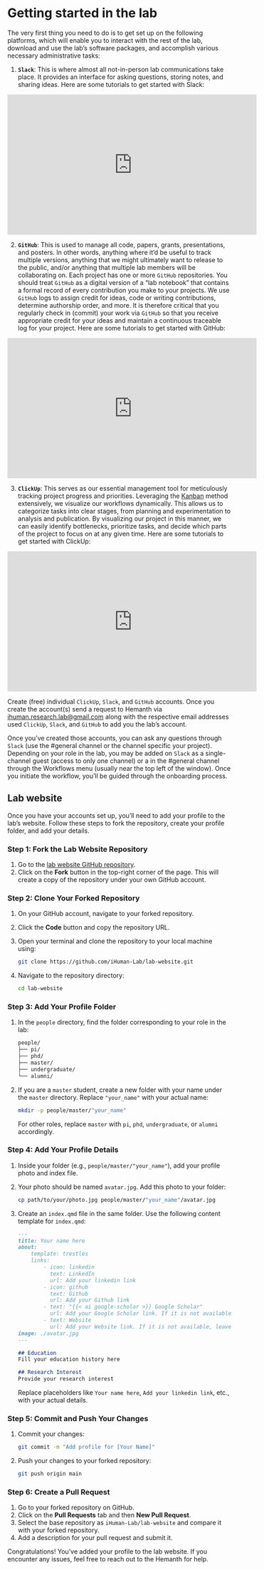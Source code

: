 # Getting started in the lab {.unnumbered}

The very first thing you need to do is to get set up on the following platforms, which will enable you to interact with the rest of the lab, download and use the lab’s software packages, and accomplish various necessary administrative tasks:

1. **``Slack``**: This is where almost all not-in-person lab communications take place. It provides an interface for asking questions, storing notes, and sharing ideas. Here are some tutorials to get started with Slack:

<p align="center">
<iframe width="560" height="315" src="https://www.youtube.com/embed/videoseries?si=geC_RBm7HWjm73so&amp;list=PLWlXaxtQ7fUb1WqLJDqJFGQsAXU7CjoGz" title="YouTube video player" frameborder="0" allow="accelerometer; autoplay; clipboard-write; encrypted-media; gyroscope; picture-in-picture; web-share" referrerpolicy="strict-origin-when-cross-origin" allowfullscreen></iframe>
<p>

2. **``GitHub``**: This is used to manage all code, papers, grants, presentations, and posters. In other words, anything where it’d be useful to track multiple versions, anything that we might ultimately want to release to the public, and/or anything that multiple lab members will be collaborating on. Each project has one or more `GitHub` repositories. You should treat `GitHub` as a digital version of a “lab notebook” that contains a formal record of every contribution you make to your projects. We use `GitHub` logs to assign credit for ideas, code or writing contributions, determine authorship order, and more. It is therefore critical that you regularly check in (commit) your work via `GitHub` so that you receive appropriate credit for your ideas and maintain a continuous traceable log for your project. Here are some tutorials to get started with GitHub:

<p align="center">
<iframe width="560" height="315" src="https://www.youtube.com/embed/videoseries?si=AzfotQgy0j-SF1MK&amp;list=PL0lo9MOBetEFcp4SCWinBdpml9B2U25-f" title="YouTube video player" frameborder="0" allow="accelerometer; autoplay; clipboard-write; encrypted-media; gyroscope; picture-in-picture; web-share" referrerpolicy="strict-origin-when-cross-origin" allowfullscreen></iframe>
<p>

3. **``ClickUp``**: This serves as our essential management tool for meticulously tracking project progress and priorities. Leveraging the [Kanban](https://www.youtube.com/watch?v=OAw-sUQwMSk){target='_blank_'} method extensively, we visualize our workflows dynamically. This allows us to categorize tasks into clear stages, from planning and experimentation to analysis and publication. By visualizing our project in this manner, we can easily identify bottlenecks, prioritize tasks, and decide which parts of the project to focus on at any given time. Here are some tutorials to get started with ClickUp:

<p align="center">
<iframe width="560" height="315" src="https://www.youtube.com/embed/videoseries?si=spgC9s3VthosHv8M&amp;list=PLxRzBtka0l4xXSbWOqx9PETfJPpoYwHrh" title="YouTube video player" frameborder="0" allow="accelerometer; autoplay; clipboard-write; encrypted-media; gyroscope; picture-in-picture; web-share" referrerpolicy="strict-origin-when-cross-origin" allowfullscreen></iframe>
<p>

:::{.callout-note title=Task}
Create (free) individual `ClickUp`, `Slack`, and `GitHub` accounts. Once you create the account(s) send a request to Hemanth via [ihuman.research.lab@gmail.com]() along with the respective email addresses used `ClickUp`, `Slack`, and `GitHub` to add you the lab's account.
:::

Once you’ve created those accounts, you can ask any questions through `Slack` (use the #general channel or the channel specific your project). Depending on your role in the lab, you may be added on `Slack` as a single-channel guest (access to only one channel) or a in the #general channel through the Workflows menu (usually near the top left of the window). Once you initiate the workflow, you’ll be guided through the onboarding process.

## Lab website {#sec-labwebsite}
Once you have your accounts set up, you’ll need to add your profile to the lab’s website. Follow these steps to fork the repository, create your profile folder, and add your details.

### Step 1: Fork the Lab Website Repository

1. Go to the [lab website GitHub repository](https://github.com/iHuman-Lab/lab-website){target='_blank_'}.
2. Click on the **Fork** button in the top-right corner of the page. This will create a copy of the repository under your own GitHub account.

### Step 2: Clone Your Forked Repository

1. On your GitHub account, navigate to your forked repository.
2. Click the **Code** button and copy the repository URL.
3. Open your terminal and clone the repository to your local machine using:
   ```bash
   git clone https://github.com/iHuman-Lab/lab-website.git
   ```
4. Navigate to the repository directory:
   ```bash
   cd lab-website
   ```

### Step 3: Add Your Profile Folder

1. In the `people` directory, find the folder corresponding to your role in the lab:

   ```.bash
   people/
   ├── pi/
   ├── phd/
   ├── master/
   ├── undergraduate/
   └── alumni/
   ```

2. If you are a `master` student, create a new folder with your name under the `master` directory. Replace `"your_name"` with your actual name:

   ```bash
   mkdir -p people/master/"your_name"
   ```

   For other roles, replace `master` with `pi`, `phd`, `undergraduate`, or `alumni` accordingly.

### Step 4: Add Your Profile Details

1. Inside your folder (e.g., `people/master/"your_name"`), add your profile photo and index file.

2. Your photo should be named `avatar.jpg`. Add this photo to your folder:
   ```bash
   cp path/to/your/photo.jpg people/master/"your_name"/avatar.jpg
   ```

3. Create an `index.qmd` file in the same folder. Use the following content template for `index.qmd`:

   ```markdown
   ---
   title: Your name here
   about:
       template: trestles
       links:
           - icon: linkedin
             text: LinkedIn
             url: Add your linkedin link
           - icon: github
             text: Github
             url: Add your Github link
           - text: "{{< ai google-scholar >}} Google Scholar"
             url: Add your Google Scholar link. If it is not available, leave blank
           - text: Website
             url: Add your Website link. If it is not available, leave blank
   image: ./avatar.jpg
   ---

   ## Education
   Fill your education history here

   ## Research Interest
   Provide your research interest
   ```

   Replace placeholders like `Your name here`, `Add your linkedin link`, etc., with your actual details.

### Step 5: Commit and Push Your Changes

1. Commit your changes:
   ```bash
   git commit -m "Add profile for [Your Name]"
   ```

2. Push your changes to your forked repository:
   ```bash
   git push origin main
   ```

### Step 6: Create a Pull Request

1. Go to your forked repository on GitHub.
2. Click on the **Pull Requests** tab and then **New Pull Request**.
3. Select the base repository as `iHuman-Lab/lab-website` and compare it with your forked repository.
4. Add a description for your pull request and submit it.

Congratulations! You’ve added your profile to the lab website. If you encounter any issues, feel free to reach out to the Hemanth for help.
